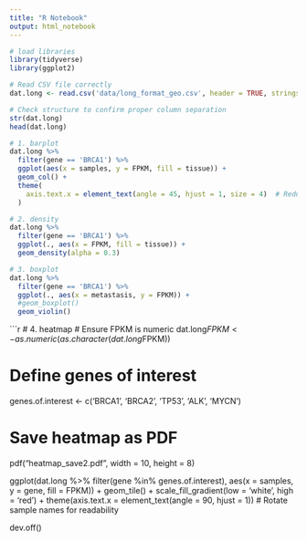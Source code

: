 ```yaml
---
title: "R Notebook"
output: html_notebook
---
```


```r

# load libraries
library(tidyverse)
library(ggplot2)

```

```r
# Read CSV file correctly
dat.long <- read.csv('data/long_format_geo.csv', header = TRUE, stringsAsFactors = FALSE)

# Check structure to confirm proper column separation
str(dat.long)
head(dat.long)


```

```r
# 1. barplot
dat.long %>%
  filter(gene == 'BRCA1') %>%
  ggplot(aes(x = samples, y = FPKM, fill = tissue)) +
  geom_col() +
  theme(
    axis.text.x = element_text(angle = 45, hjust = 1, size = 4)  # Reduce font size
  )

```

```r

# 2. density
dat.long %>%
  filter(gene == 'BRCA1') %>%
  ggplot(., aes(x = FPKM, fill = tissue)) +
  geom_density(alpha = 0.3)

```

```r

# 3. boxplot 
dat.long %>%
  filter(gene == 'BRCA1') %>%
  ggplot(., aes(x = metastasis, y = FPKM)) +
  #geom_boxplot()
  geom_violin()

```

```r
# 4. heatmap
# Ensure FPKM is numeric
dat.long$FPKM <- as.numeric(as.character(dat.long$FPKM))

# Define genes of interest
genes.of.interest <- c('BRCA1', 'BRCA2', 'TP53', 'ALK', 'MYCN')

# Save heatmap as PDF
pdf("heatmap_save2.pdf", width = 10, height = 8)

ggplot(dat.long %>% filter(gene %in% genes.of.interest), 
       aes(x = samples, y = gene, fill = FPKM)) +
  geom_tile() +
  scale_fill_gradient(low = 'white', high = 'red') +
  theme(axis.text.x = element_text(angle = 90, hjust = 1)) # Rotate sample names for readability

dev.off()